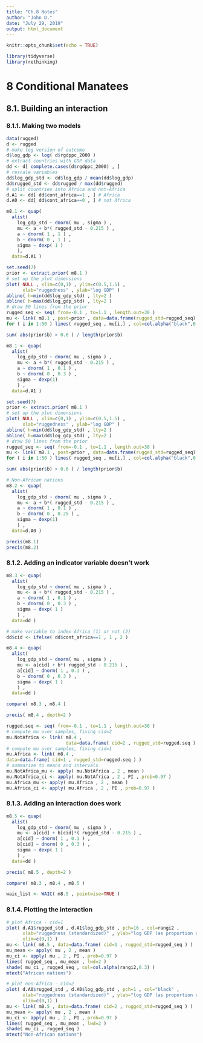 ```yaml
---
title: "Ch.8 Notes"
author: "John D."
date: "July 29, 2019"
output: html_document
---
```


```r
knitr::opts_chunk$set(echo = TRUE)
```

```r
library(tidyverse)
library(rethinking)
```

# 8 Conditional Manatees
## 8.1. Building an interaction
### 8.1.1. Making two models
```r
data(rugged)
d <- rugged
# make log version of outcome
d$log_gdp <- log( d$rgdppc_2000 )
# extract countries with GDP data
dd <- d[ complete.cases(d$rgdppc_2000) , ]
# rescale variables
dd$log_gdp_std <- dd$log_gdp / mean(dd$log_gdp)
dd$rugged_std <- dd$rugged / max(dd$rugged)
# split countries into Africa and not-Africa
d.A1 <- dd[ dd$cont_africa==1 , ] # Africa
d.A0 <- dd[ dd$cont_africa==0 , ] # not Africa
```

```r
m8.1 <- quap(
  alist(
    log_gdp_std ~ dnorm( mu , sigma ) ,
    mu <- a + b*( rugged_std - 0.215 ) ,
    a ~ dnorm( 1 , 1 ) ,
    b ~ dnorm( 0 , 1 ) ,
    sigma ~ dexp( 1 )
    ),
  data=d.A1 )
```

```r
set.seed(7)
prior <- extract.prior( m8.1 )
# set up the plot dimensions
plot( NULL , xlim=c(0,1) , ylim=c(0.5,1.5) ,
      xlab="ruggedness" , ylab="log GDP" )
abline( h=min(dd$log_gdp_std) , lty=2 )
abline( h=max(dd$log_gdp_std) , lty=2 )
# draw 50 lines from the prior
rugged_seq <- seq( from=-0.1 , to=1.1 , length.out=30 )
mu <- link( m8.1 , post=prior , data=data.frame(rugged_std=rugged_seq) )
for ( i in 1:50 ) lines( rugged_seq , mu[i,] , col=col.alpha("black",0.3) )
```

```r
sum( abs(prior$b) > 0.6 ) / length(prior$b)
```

```r
m8.1 <- quap(
  alist(
    log_gdp_std ~ dnorm( mu , sigma ) ,
    mu <- a + b*( rugged_std - 0.215 ) ,
    a ~ dnorm( 1 , 0.1 ) ,
    b ~ dnorm( 0 , 0.3 ) ,
    sigma ~ dexp(1)
    ) ,
  data=d.A1 )

```

```r
set.seed(7)
prior <- extract.prior( m8.1 )
# set up the plot dimensions
plot( NULL , xlim=c(0,1) , ylim=c(0.5,1.5) ,
      xlab="ruggedness" , ylab="log GDP" )
abline( h=min(dd$log_gdp_std) , lty=2 )
abline( h=max(dd$log_gdp_std) , lty=2 )
# draw 50 lines from the prior
rugged_seq <- seq( from=-0.1 , to=1.1 , length.out=30 )
mu <- link( m8.1 , post=prior , data=data.frame(rugged_std=rugged_seq) )
for ( i in 1:50 ) lines( rugged_seq , mu[i,] , col=col.alpha("black",0.3) )
```

```r
sum( abs(prior$b) > 0.6 ) / length(prior$b)
```

```r
# Non-African nations
m8.2 <- quap(
  alist(
    log_gdp_std ~ dnorm( mu , sigma ) ,
    mu <- a + b*( rugged_std - 0.215 ) ,
    a ~ dnorm( 1 , 0.1 ) ,
    b ~ dnorm( 0 , 0.25 ) ,
    sigma ~ dexp(1)
    ) ,
  data=d.A0 )
```

```r
precis(m8.1)
precis(m8.2)
```

### 8.1.2. Adding an indicator variable doesn’t work
```r
m8.3 <- quap(
  alist(
    log_gdp_std ~ dnorm( mu , sigma ) ,
    mu <- a + b*( rugged_std - 0.215 ) ,
    a ~ dnorm( 1 , 0.1 ) ,
    b ~ dnorm( 0 , 0.3 ) ,
    sigma ~ dexp( 1 )
    ) ,
  data=dd )
```

```r
# make variable to index Africa (1) or not (2)
dd$cid <- ifelse( dd$cont_africa==1 , 1 , 2 )
```

```r
m8.4 <- quap(
  alist(
    log_gdp_std ~ dnorm( mu , sigma ) ,
    mu <- a[cid] + b*( rugged_std - 0.215 ) ,
    a[cid] ~ dnorm( 1 , 0.1 ) ,
    b ~ dnorm( 0 , 0.3 ) ,
    sigma ~ dexp( 1 )
    ) ,
  data=dd )

```

```r
compare( m8.3 , m8.4 )
```

```r
precis( m8.4 , depth=2 )
```

```r
rugged.seq <- seq( from=-0.1 , to=1.1 , length.out=30 )
# compute mu over samples, fixing cid=2
mu.NotAfrica <- link( m8.4 ,
                      data=data.frame( cid=2 , rugged_std=rugged.seq ) )
# compute mu over samples, fixing cid=1
mu.Africa <- link( m8.4 ,
data=data.frame( cid=1 , rugged_std=rugged.seq ) )
# summarize to means and intervals
mu.NotAfrica_mu <- apply( mu.NotAfrica , 2 , mean )
mu.NotAfrica_ci <- apply( mu.NotAfrica , 2 , PI , prob=0.97 )
mu.Africa_mu <- apply( mu.Africa , 2 , mean )
mu.Africa_ci <- apply( mu.Africa , 2 , PI , prob=0.97 )
```
### 8.1.3. Adding an interaction does work
```r
m8.5 <- quap(
  alist(
    log_gdp_std ~ dnorm( mu , sigma ) ,
    mu <- a[cid] + b[cid]*( rugged_std - 0.215 ) ,
    a[cid] ~ dnorm( 1 , 0.1 ) ,
    b[cid] ~ dnorm( 0 , 0.3 ) ,
    sigma ~ dexp( 1 )
    ) ,
  data=dd )
```

```r
precis( m8.5 , depth=2 )
```

```r
compare( m8.3 , m8.4 , m8.5 )
```

```r
waic_list <- WAIC( m8.5 , pointwise=TRUE )
```

### 8.1.4. Plotting the interaction
```r
# plot Africa - cid=1
plot( d.A1$rugged_std , d.A1$log_gdp_std , pch=16 , col=rangi2 ,
      xlab="ruggedness (standardized)" , ylab="log GDP (as proportion of mean)" ,
      xlim=c(0,1) )
mu <- link( m8.5 , data=data.frame( cid=1 , rugged_std=rugged_seq ) )
mu_mean <- apply( mu , 2 , mean )
mu_ci <- apply( mu , 2 , PI , prob=0.97 )
lines( rugged_seq , mu_mean , lwd=2 )
shade( mu_ci , rugged_seq , col=col.alpha(rangi2,0.3) )
mtext("African nations")
```

```r
# plot non-Africa - cid=2
plot( d.A0$rugged_std , d.A0$log_gdp_std , pch=1 , col="black" ,
      xlab="ruggedness (standardized)" , ylab="log GDP (as proportion of mean)" ,
      xlim=c(0,1) )
mu <- link( m8.5 , data=data.frame( cid=2 , rugged_std=rugged_seq ) )
mu_mean <- apply( mu , 2 , mean )
mu_ci <- apply( mu , 2 , PI , prob=0.97 )
lines( rugged_seq , mu_mean , lwd=2 )
shade( mu_ci , rugged_seq )
mtext("Non-African nations")
```

